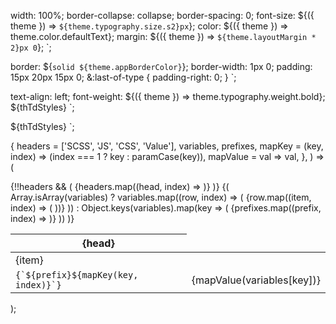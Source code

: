 
  width: 100%;
  border-collapse: collapse;
  border-spacing: 0;
  font-size: ${({ theme }) => `${theme.typography.size.s2}px`};
  color: ${({ theme }) => theme.color.defaultText};
  margin: ${({ theme }) => `${theme.layoutMargin * 2}px 0`};
`;

  border: ${`solid ${theme.appBorderColor}`};
  border-width: 1px 0;
  padding: 15px 20px 15px 0;
  &:last-of-type {
    padding-right: 0;
  }
`;

  text-align: left;
  font-weight: ${({ theme }) => theme.typography.weight.bold};
  ${thTdStyles}
`;

  ${thTdStyles}
`;

  {
    headers = ['SCSS', 'JS', 'CSS', 'Value'],
    variables,
    prefixes,
    mapKey = (key, index) => (index === 1 ? key : paramCase(key)),
    mapValue = val => val,
  },
) => (
  <Table>
    {!!headers && (
      <thead>
      <tr>
        {headers.map((head, index) => <Th key={index}>{head}</Th>)}
      </tr>
      </thead>
    )}
    <tbody>
    {(
      Array.isArray(variables)
        ? variables.map((row, index) => (
          <tr key={index}>
            {row.map((item, index) => (
              <Td key={index}>{item}</Td>
            ))}
          </tr>
        ))
        : Object.keys(variables).map(key => (
          <tr key={key}>
            {prefixes.map((prefix, index) => <Td key={prefix}><code>{`${prefix}${mapKey(key, index)}`}</code></Td>)}
            <Td>{mapValue(variables[key])}</Td>
          </tr>
        ))
    )}
    </tbody>
  </Table>
);

